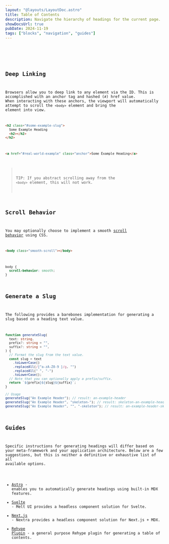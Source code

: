 ```yaml
---
layout: "@layouts/LayoutDoc.astro"
title: Table of Contents
description: Navigate the hierarchy of headings for the current page.
showDocsUrl: true
pubDate: 2024-11-19
tags: ["blocks", "navigation", "guides"]
---
```




<Preview client:visible>
  <Fragment slot="preview">
    <Example />
  </Fragment>
  <Fragment slot="code">
    <Code code={ExampleRaw} lang="astro" />
  </Fragment>
</Preview>

## Deep Linking

Browsers allow you to deep link to any element via the ID. This is accomplished with an anchor tag and hashed (`#`) href value. When interacting with these anchors, the viewport will automatically attempt to scroll the `<body>` element and bring the element into view.

```html
<h2 class="#some-example-slug">
  Some Example Heading
  <h2></h2>
</h2>
```

```html
<a href="#real-world-example" class="anchor">Some Example Heading</a>
```

> TIP: If you abstract scrolling away from the `<body>` element, this will not work.

## Scroll Behavior

You may optionally choose to implement a smooth [scroll behavior](https://developer.mozilla.org/en-US/docs/Web/CSS/scroll-behavior) using CSS.

```html
<body class="smooth-scroll"></body>
```

```css
body {
  scroll-behavior: smooth;
}
```

## Generate a Slug

The following provides a barebones implementation for generating a slug based on a heading text value.

```ts
function generateSlug(
  text: string,
  prefix?: string = "",
  suffix?: string = "",
) {
  // Format the slug from the text value.
  const slug = text
    .toLowerCase()
    .replaceAll(/[^a-zA-Z0-9 ]/g, "")
    .replaceAll(" ", "-")
    .toLowerCase();
  // Note that you can optionally apply a prefix/suffix.
  return `${prefix}${slug}${suffix}`;
}

// Usage
generateSlug("An Example Header"); // result: an-example-header
generateSlug("An Example Header", "skeleton-"); // result: skeleton-an-example-header
generateSlug("An Example Header", "", "-skeleton"); // result: an-example-header-skeleton
```

## Guides

Specific instructions for generating headings will differ based on your meta-framework and your application architecture. Below are a few suggestions, but this is neither a definitive or exhaustive list of all available options.

- [Astro](https://kld.dev/building-table-of-contents/) - enables you to automatically generate headings using built-in MDX features.
- [Svelte](https://www.melt-ui.com/docs/builders/table-of-contents) - Melt UI provides a headless component solution for Svelte.
- [Next.js](https://nextra.site/docs/docs-theme/theme-configuration#toc-sidebar) - Nextra provides a headless component solution for Next.js + MDX.
- [Rehype Plugin](https://github.com/stefanprobst/rehype-extract-toc) - a general purpose Rehype plugin for generating a table of contents.
